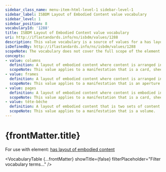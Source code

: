 ```yaml
---
sidebar_class_name: menu-item-html-level-1 sidebar-level-1
sidebar_label: ISBDM Layout of Embodied Content value vocabulary
sidebar_level: 1
sidebar_position: 8
vocabularyId: '1288'
title: ISBDM Layout of Embodied Content value vocabulary
uri: http://iflastandards.info/ns/isbdm/values/1288
description: This value vocabulary is a source of values for a has layout of embodied content element.
isDefinedBy: http://iflastandards.info/ns/isbdm/values/1288
scopeNote: The vocabulary does not cover the full scope of the element and may be extended with additional values.
concepts:
- value: columns
  definition: A layout of embodied content where content is arranged in two or more vertical sections on a page, separated by vertical gutters.
  scopeNote: This value applies to a manifestation that is a card, sheet, or volume.
- value: frames
  definition: A layout of embodied content where content is arranged in two or more blockes on a page, separated by horizontal or vertical gutters.
  scopeNote: This value applies to a manifestation that is an aperture card, card, film roll, filmslip, filmstrip, filmstrip cartridge, microfiche, microfiche cassette, microfilm cartridge, microfilm cassette, microfilm reel, microfilm roll, microfilm slip, microopaque, sheet, stereograph disc, or volume.
- value: pages
  definition: A layout of embodied content where content is embodied in both sides of a leaf or sheet.
  scopeNote: This value applies to a manifestation that is a card, sheet, or volume.
- value: tête-bêche
  definition: A layout of embodied content that is two sets of content embodied in a volume where the sets are rotated 180° relative to each other so that one set is accessed from the front of the binding and the other from the back.
  scopeNote: This value applies to a manifestation that is a volume.
---
```


# {frontMatter.title}

For use with element: [has layout of embodied content](/docs/attributes/1288.html)

<VocabularyTable 
  {...frontMatter} 
  showTitle={false}
  filterPlaceholder="Filter vocabulary terms..."
/>


